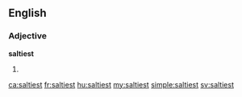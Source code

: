 ==English==

===Adjective===
'''saltiest'''

# {{en-superlative of|salty}}

[[ca:saltiest]]
[[fr:saltiest]]
[[hu:saltiest]]
[[my:saltiest]]
[[simple:saltiest]]
[[sv:saltiest]]